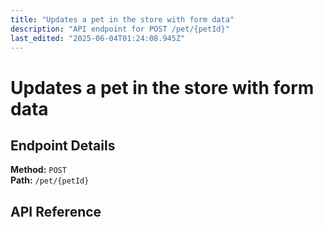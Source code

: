 ```yaml
---
title: "Updates a pet in the store with form data"
description: "API endpoint for POST /pet/{petId}"
last_edited: "2025-06-04T01:24:08.945Z"
---
```


# Updates a pet in the store with form data



## Endpoint Details

**Method:** `POST`  
**Path:** `/pet/{petId}`

## API Reference

<apiReference schemaFile="Swagger-Petstore.json|POST:/pet/{petId}" />

